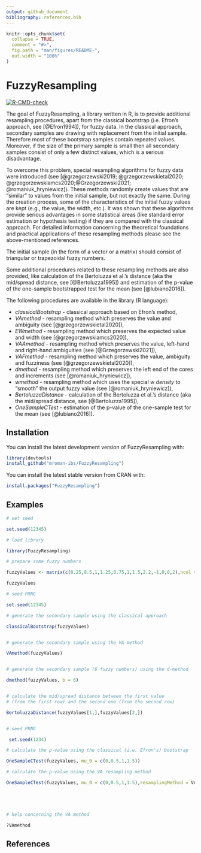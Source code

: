 ```yaml
---
output: github_document
bibliography: references.bib
---
```


<!-- README.md is generated from README.Rmd. Please edit that file -->

```r
knitr::opts_chunk$set(
  collapse = TRUE,
  comment = "#>",
  fig.path = "man/figures/README-",
  out.width = "100%"
)
```

# FuzzyResampling

<!-- badges: start -->

[![R-CMD-check](https://github.com/mroman-ibs/FuzzyResampling/workflows/R-CMD-check/badge.svg)](https://github.com/mroman-ibs/FuzzyResampling/actions)
<!-- badges: end -->

The goal of FuzzyResampling, a library written in R, is to provide additional resampling procedures, apart from the classical bootstrap (i.e. Efron's approach, see [@Efron1994]), for fuzzy data.
In the classical approach, secondary samples are drawing with replacement from the initial sample.
Therefore most of these bootstrap samples contain repeated values. Moreover, if the  size of the primary sample is small then all secondary samples consist of only a few distinct values, which is a serious disadvantage.

To overcome this problem, special resampling algorithms for fuzzy data were introduced (see [@grzegorzewski2019; @grzegorzewskietal2020; 
@grzegorzewskiamcs2020;@Grzegorzewski2021; @romaniuk_hryniewicz]).
These methods randomly create values that are "similar" to values from the initial sample, but not exactly the same.
During the creation process, some of the characteristics of the initial fuzzy values are kept (e.g., the value, the width, etc.).
It was shown that these algorithms provide serious advantages in some statistical areas (like standard error
estimation or hypothesis testing) if they are compared with the classical approach.
For detailed information concerning the theoretical foundations and practical applications of these resampling methods please see the above-mentioned references.

The initial sample (in the form of a vector or a matrix) should consist of triangular or trapezoidal fuzzy numbers.

Some additional procedures related to these resampling methods are also provided, like calculation of the Bertoluzza et al.'s distance (aka the mid/spread distance, see [@Bertoluzza1995])
and estimation of the p-value of the one-sample bootstrapped test for the mean (see [@lubiano2016]).

The following procedures are available in the library (R language):

+ *classicalBootstrap* - classical approach based on Efron's method,
+ *VAmethod* - resampling method which preserves the value and ambiguity (see [@grzegorzewskietal2020]),
+ *EWmethod* - resampling method which preserves the expected value and width (see [@grzegorzewskiamcs2020]),
+ *VAAmethod* - resampling method which preserves the value, left-hand and right-hand ambiguities (see [@Grzegorzewski2021]),
+ *VAFmethod* - resampling method which preserves the value, ambiguity and fuzziness (see [@grzegorzewskietal2020]),
+ *dmethod* - resampling method which preserves the left end of the cores and increments (see [@romaniuk_hryniewicz]),
+ *wmethod* - resampling method which uses the special *w density* to "smooth" the output fuzzy value (see [@romaniuk_hryniewicz]),
+ *BertoluzzaDistance* - calculation of the Bertoluzza et al.'s distance (aka the mid/spread distance, see [@Bertoluzza1995]),
+ *OneSampleCTest* - estimation of the p-value of the one-sample test for the mean (see [@lubiano2016]).

## Installation

You can install the latest development version of FuzzyResampling with:

``` r
library(devtools)
install_github("mroman-ibs/FuzzyResampling")
```

You can install the latest stable version from CRAN with:

``` r
install.packages("FuzzyResampling")
```

## Examples


``` r
# set seed

set.seed(12345)

# load library

library(FuzzyResampling)

# prepare some fuzzy numbers

fuzzyValues <- matrix(c(0.25,0.5,1,1.25,0.75,1,1.5,2.2,-1,0,0,2),ncol = 4,byrow = TRUE)

fuzzyValues

# seed PRNG

set.seed(12345)

# generate the secondary sample using the classical approach

classicalBootstrap(fuzzyValues)


# generate the secondary sample using the VA method

VAmethod(fuzzyValues)


# generate the secondary sample (6 fuzzy numbers) using the d-method

dmethod(fuzzyValues, b = 6)


# calculate the mid/spread distance between the first value
# (from the first row) and the second one (from the second row)

BertoluzzaDistance(fuzzyValues[1,],fuzzyValues[2,])


# seed PRNG

 set.seed(1234)

# calculate the p-value using the classical (i.e. Efron's) bootstrap

OneSampleCTest(fuzzyValues, mu_0 = c(0,0.5,1,1.5))

# calculate the p-value using the VA resampling method

OneSampleCTest(fuzzyValues, mu_0 = c(0,0.5,1,1.5),resamplingMethod = VAmethod)






```

``` r
# help concerning the VA method

?VAmethod

```

## References



